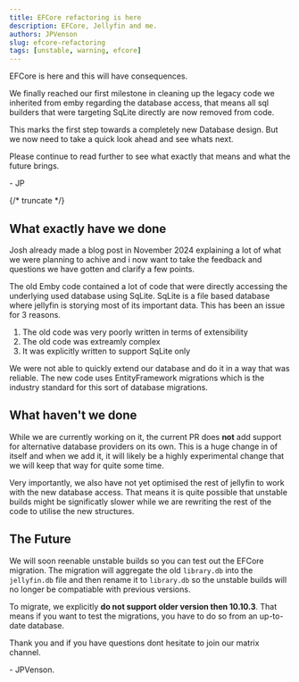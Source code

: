 ```yaml
---
title: EFCore refactoring is here
description: EFCore, Jellyfin and me.
authors: JPVenson
slug: efcore-refactoring
tags: [unstable, warning, efcore]
---
```


EFCore is here and this will have consequences.

We finally reached our first milestone in cleaning up the legacy code we inherited from emby regarding the database access, that means all sql builders that were targeting SqLite directly are now removed from code.

This marks the first step towards a completely new Database design. But we now need to take a quick look ahead and see whats next.

Please continue to read further to see what exactly that means and what the future brings.

\- JP

{/* truncate */}

## What exactly have we done

Josh already made a blog post in November 2024 explaining a lot of what we were planning to achive and i now want to take the feedback and questions we have gotten and clarify a few points.

The old Emby code contained a lot of code that were directly accessing the underlying used database using SqLite. SqLite is a file based database where jellyfin is storying most of its important data. This has been an issue for 3 reasons.
1. The old code was very poorly written in terms of extensibility
2. The old code was extreamly complex
3. It was explicitly written to support SqLite only

We were not able to quickly extend our database and do it in a way that was reliable. The new code uses EntityFramework migrations which is the industry standard for this sort of database migrations.

## What haven't we done

While we are currently working on it, the current PR does __not__ add support for alternative database providers on its own. 
This is a huge change in of itself and when we add it, it will likely be a highly experimental change that we will keep that way for quite some time.

Very importantly, we also have not yet optimised the rest of jellyfin to work with the new database access. That means it is quite possible that unstable builds might be significatly slower while we are rewriting the rest of the code to utilise the new structures.

## The Future

We will soon reenable unstable builds so you can test out the EFCore migration. 
The migration will aggregate the old `library.db` into the `jellyfin.db` file and then rename it to `library.db` so the unstable builds will no longer be compatiable with previous versions.

To migrate, we explicitly __do not support older version then 10.10.3__. That means if you want to test the migrations, you have to do so from an up-to-date database.

Thank you and if you have questions dont hesitate to join our matrix channel.

\- JPVenson.